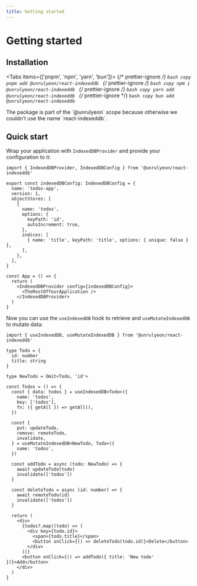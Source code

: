 ```yaml
---
title: Getting started
---
```



# Getting started

## Installation

<Tabs items={['pnpm', 'npm', 'yarn', 'bun']}>
  {/* prettier-ignore */}
  <Tab>
    ```bash copy
    pnpm add @unrulyeon/react-indexeddb
    ```
  </Tab>
  {/* prettier-ignore */}
  <Tab>
    ```bash copy
    npm i @unrulyeon/react-indexeddb
    ```
  </Tab>
  {/* prettier-ignore */}
  <Tab>
    ```bash copy
    yarn add @unrulyeon/react-indexeddb
    ```
  </Tab>
  {/* prettier-ignore */}
  <Tab>
    ```bash copy
    bun add @unrulyeon/react-indexeddb
    ```
  </Tab>
</Tabs>

<Callout emoji="ℹ️">
  The package is part of the `@unrulyeon` scope because otherwise we couldn't
  use the name `react-indexeddb`.
</Callout>

## Quick start

Wrap your application with `IndexedDBProvider` and provide your configuration to it:

```tsx
import { IndexedDBProvider, IndexedDBConfig } from '@unrulyeon/react-indexeddb'

export const indexedDBConfig: IndexedDBConfig = {
  name: 'todos-app',
  version: 1,
  objectStores: [
    {
      name: 'todos',
      options: {
        keyPath: 'id',
        autoIncrement: true,
      },
      indices: [
        { name: 'title', keyPath: 'title', options: { unique: false } },
      ],
    },
  ],
}

const App = () => {
  return (
    <IndexedDBProvider config={indexedDBConfig}>
      <TheRestOfYourApplication />
    </IndexedDBProvider>
  )
}
```

Now you can use the `useIndexedDB` hook to retrieve and `useMutateIndexedDB` to mutate data:

```tsx
import { useIndexedDB, useMutateIndexedDB } from '@unrulyeon/react-indexeddb'

type Todo = {
  id: number
  title: string
}

type NewTodo = Omit<Todo, 'id'>

const Todos = () => {
  const { data: todos } = useIndexedDB<Todo>({
    name: 'todos',
    key: ['todos'],
    fn: ({ getAll }) => getAll(),
  })

  const {
    put: updateTodo,
    remove: remoteTodo,
    invalidate,
  } = useMutateIndexedDB<NewTodo, Todo>({
    name: 'todos',
  })

  const addTodo = async (todo: NewTodo) => {
    await updateTodo(todo)
    invalidate(['todos'])
  }

  const deleteTodo = async (id: number) => {
    await remoteTodo(id)
    invalidate(['todos'])
  }

  return (
    <div>
      {todos?.map((todo) => (
        <div key={todo.id}>
          <span>{todo.title}</span>
          <button onClick={() => deleteTodo(todo.id)}>Delete</button>
        </div>
      ))}
      <button onClick={() => addTodo({ title: 'New todo' })}>Add</button>
    </div>
  )
}
```
